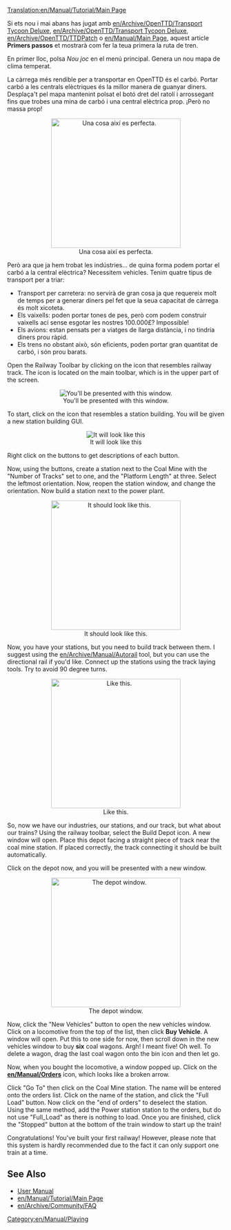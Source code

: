 [[Translation:en/Manual/Tutorial/Main Page]]
{{ca/Traducció|origen=Getting Started}}

{{ca/Manual/Tutorial/Tutorial}}

Si ets nou i mai abans has jugat amb [[en/Archive/OpenTTD/Transport Tycoon Deluxe]], [[en/Archive/OpenTTD/Transport Tycoon Deluxe]], [[en/Archive/OpenTTD/TTDPatch]] o [[en/Manual/Main Page]], aquest article '''Primers passos''' et mostrarà com fer la teua primera la ruta de tren.

En primer lloc, polsa ''Nou joc'' en el menú principal. Genera un nou mapa de clima temperat.

La càrrega més rendible per a transportar en OpenTTD és el carbó. Portar carbó a les centrals elèctriques és la millor manera de guanyar diners. Desplaça't pel mapa mantenint polsat el botó dret del ratolí i arrossegant fins que trobes una mina de carbó i una central elèctrica prop. ¡Però no massa prop!

<center>[[File:en/Manual/Tutorial/Tutorial1.png|thumb|300px|center|Una cosa així es perfecta.]]</center>

Però ara que ja hem trobat les indústries... de quina forma podem portar el carbó a la central elèctrica? Necessitem vehicles. Tenim quatre tipus de transport per a triar:

*Transport per carretera: no servirà de gran cosa ja que requereix molt de temps per a generar diners pel fet que la seua capacitat de càrrega és molt xicoteta.
*Els vaixells: poden portar tones de pes, però com podem construir vaixells ací sense esgotar les nostres 100.000£? Impossible!
*Els avions: estan pensats per a viatges de llarga distància, i no tindria diners prou ràpid.
*Els trens no obstant això, són eficients, poden portar gran quantitat de carbó, i són prou barats.

{{ca/Pendent de traducció}}

Open the Railway Toolbar by clicking on the icon that resembles railway track. The icon is located on the main toolbar, which is in the upper part of the screen.
<center>[[File:ca/Manual/Railroad Construction.png|center|You'll be presented with this window.]]</center>

To start, click on the icon that resembles a station building. You will be given a new station building GUI.
<center>[[File:ca/Manual/Stationgui.png|center|frame|It will look like this]]</center>

Right click on the buttons to get descriptions of each button.

Now, using the buttons, create a station next to the Coal Mine with the "Number of Tracks" set to one, and the "Platform Length" at three. Select the leftmost orientation. Now, reopen the station window, and change the orientation. Now build a station next to the power plant.

<center>[[File:en/Manual/Tutorial/Tutorial2.png|thumb|300px|center|It should look like this.]]</center>

Now, you have your stations, but you need to build track between them. I suggest using the [[en/Archive/Manual/Autorail]] tool, but you can use the directional rail if you'd like. Connect up the stations using the track laying tools. Try to avoid 90 degree turns.

<center>[[File:en/Manual/Tutorial/Tutorial3.png|thumb|300px|center|Like this.]]</center>

So, now we have our industries, our stations, and our track, but what about our trains? Using the railway toolbar, select the Build Depot icon. A new window will open. Place this depot facing a straight piece of track near the coal mine station. If placed correctly, the track connecting it should be built automatically.

Click on the depot now, and you will be presented with a new window.

<center>[[File:en/Manual/Tutorial/Tutorial4.png|thumb|300px|center|The depot window.]]</center>

Now, click the "New Vehicles" button to open the new vehicles window. Click on a locomotive from the top of the list, then click '''Buy Vehicle'''. A window will open. Put this to one side for now, then scroll down in the new vehicles window to buy '''six''' coal wagons. Argh! I meant five! Oh well. To delete a wagon, drag the last coal wagon onto the bin icon and then let go. 

Now, when you bought the locomotive, a window popped up. Click on the '''[[en/Manual/Orders]]''' icon, which looks like a broken arrow.

Click "Go To" then click on the Coal Mine station. The name will be entered onto the orders list. Click on the name of the station, and click the "Full Load" button. Now click on the "end of orders" to deselect the station. Using the same method, add the Power station station to the orders, but do not use "Full_Load" as there is nothing to load. Once you are finished, click the "Stopped" button at the bottom of the train window to start up the train!

Congratulations! You've built your first railway! However, please note that this system is hardly recommended due to the fact it can only support one train at a time.

==See Also==
*[[en/Manual/Main Page|User Manual]]
*[[en/Manual/Tutorial/Main Page]]
*[[en/Archive/Community/FAQ]]

[[Category:en/Manual/Playing]]